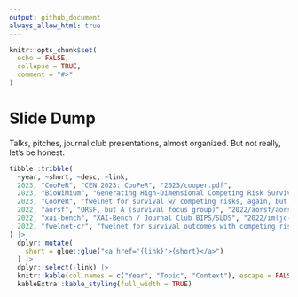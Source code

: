 ```yaml
---
output: github_document
always_allow_html: true
---
```


<!-- README.md is generated from README.Rmd. Please edit that file -->

```r
knitr::opts_chunk$set(
  echo = FALSE,
  collapse = TRUE,
  comment = "#>"
)
```

# Slide Dump

Talks, pitches, journal club presentations, almost organized. But not really, let's be honest.

```r
tibble::tribble(
  ~year, ~short, ~desc, ~link,
  2023, "CooPeR", "CEN 2023: CooPeR", "2023/cooper.pdf",
  2023, "BioWiMium", "Generating High-Dimensional Competing Risk Survival Settings", "2023/06-wimium/cr.pdf",
  2023, "CooPeR", "fwelnet for survival w/ competing risks, again, but... more. And renamed.", "2023/05-cooper/CooPeR.html",
  2022, "aorsf", "ORSF, but A (survival focus group)", "2022/aorsf/aorsf.html",
  2022, "xai-bench", "XAI-Bench / Journal Club BIPS/SLDS", "2022/imljc-xaibench/index.html",
  2022, "fwelnet-cr", "fwelnet for survival outcomes with competing risks (idea/pitch)", "2022/fwelnet-cr/fwelnet-cr.html"
) |>
  dplyr::mutate(
    short = glue::glue("<a href='{link}'>{short}</a>")
  ) |>
  dplyr::select(-link) |>
  knitr::kable(col.names = c("Year", "Topic", "Context"), escape = FALSE) |>
  kableExtra::kable_styling(full_width = TRUE)
```

